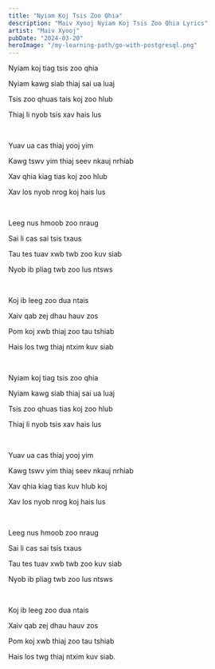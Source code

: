 ```yaml
---
title: "Nyiam Koj Tsis Zoo Qhia"
description: "Maiv Xyooj Nyiam Koj Tsis Zoo Qhia Lyrics"
artist: "Maiv Xyooj"
pubDate: "2024-03-20"
heroImage: "/my-learning-path/go-with-postgresql.png"
---
```


Nyiam koj tiag tsis zoo qhia

Nyiam kawg siab thiaj sai ua luaj

Tsis zoo qhuas tais koj zoo hlub

Thiaj li nyob tsis xav hais lus

<br />

Yuav ua cas thiaj yooj yim

Kawg tswv yim thiaj seev nkauj nrhiab

Xav qhia kiag tias koj zoo hlub

Xav los nyob nrog koj hais lus

<br />

Leeg nus hmoob zoo nraug

Sai li cas sai tsis txaus

Tau tes tuav xwb twb zoo kuv siab

Nyob ib pliag twb zoo lus ntsws

<br />

Koj ib leeg zoo dua ntais

Xaiv qab zej dhau hauv zos

Pom koj xwb thiaj zoo tau tshiab

Hais los twg thiaj ntxim kuv siab

<br />

Nyiam koj tiag tsis zoo qhia

Nyiam kawg siab thiaj sai ua luaj

Tsis zoo qhuas tias koj zoo hlub

Thiaj li nyob tsis xav hais lus

<br />

Yuav ua cas thiaj yooj yim

Kawg tswv yim thiaj seev nkauj nrhiab

Xav qhia kiag tias kuv hlub koj

Xav los nyob nrog koj hais lus

<br />

Leeg nus hmoob zoo nraug

Sai li cas sai tsis txaus

Tau tes tuav xwb twb zoo kuv siab

Nyob ib pliag twb zoo lus ntsws

<br />

Koj ib leeg zoo dua ntais

Xaiv qab zej dhau hauv zos

Pom koj xwb thiaj zoo tau tshiab

Hais los twg thiaj ntxim kuv siab.

